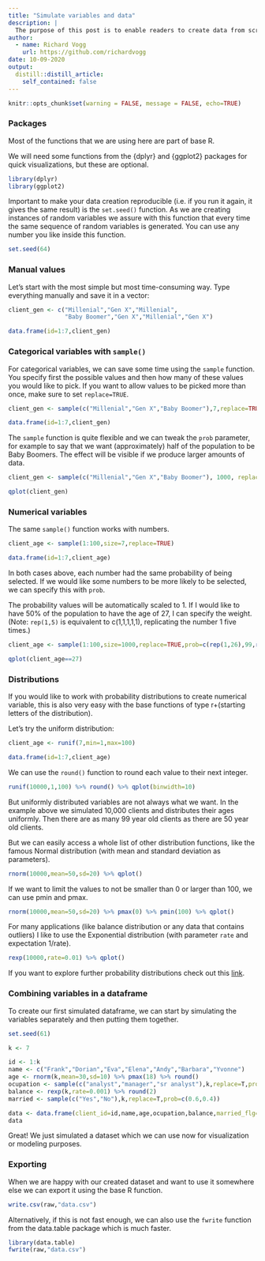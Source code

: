 ```yaml
---
title: "Simulate variables and data"
description: |
  The purpose of this post is to enable readers to create data from scratch which they can use for their analyses or visualizations.
author:
  - name: Richard Vogg
    url: https://github.com/richardvogg
date: 10-09-2020
output:
  distill::distill_article:
    self_contained: false
---
```



```r
knitr::opts_chunk$set(warning = FALSE, message = FALSE, echo=TRUE) 
```


### Packages

Most of the functions that we are using here are part of base R.

We will need some functions from the {dplyr} and {ggplot2} packages for quick visualizations, but these are optional.

```r
library(dplyr)
library(ggplot2)
```

Important to make your data creation reproducible (i.e. if you run it again, it gives the same result) is the `set.seed()` function. As we are creating instances of random variables we assure with this function that every time the same sequence of random variables is generated.
You can use any number you like inside this function.

```r
set.seed(64)
```


### Manual values

Let's start with the most simple but most time-consuming way. Type everything manually and save it in a vector:

```r
client_gen <- c("Millenial","Gen X","Millenial",
                "Baby Boomer","Gen X","Millenial","Gen X")

data.frame(id=1:7,client_gen)
```


### Categorical variables with `sample()`

For categorical variables, we can save some time using the `sample` function. You specify first the possible values and then how many of these values you would like to pick. If you want to allow values to be picked more than once, make sure to set `replace=TRUE`.

```r
client_gen <- sample(c("Millenial","Gen X","Baby Boomer"),7,replace=TRUE)

data.frame(id=1:7,client_gen)
```

The `sample` function is quite flexible and we can tweak the `prob` parameter, for example to say that we want (approximately) half of the population to be Baby Boomers. The effect will be visible if we produce larger amounts of data.

```r
client_gen <- sample(c("Millenial","Gen X","Baby Boomer"), 1000, replace=TRUE, prob=c(0.25,0.25,0.5))

qplot(client_gen)
```


### Numerical variables

The same `sample()` function works with numbers.

```r
client_age <- sample(1:100,size=7,replace=TRUE)

data.frame(id=1:7,client_age)
```

In both cases above, each number had the same probability of being selected. If we would like some numbers to be more likely to be selected, we can specify this with `prob`.

The probability values will be automatically scaled to 1. If I would like to have 50% of the population to have the age of 27, I can specify the weight. (Note: `rep(1,5)` is equivalent to c(1,1,1,1,1), replicating the number 1 five times.)

```r
client_age <- sample(1:100,size=1000,replace=TRUE,prob=c(rep(1,26),99,rep(1,73)))

qplot(client_age==27)
```


### Distributions

If you would like to work with probability distributions to create numerical variable, this is also very easy with the base functions of type r+(starting letters of the distribution).

Let's try the uniform distribution:

```r
client_age <- runif(7,min=1,max=100)

data.frame(id=1:7,client_age)
```

We can use the `round()` function to round each value to their next integer.

```r
runif(10000,1,100) %>% round() %>% qplot(binwidth=10)
```

But uniformly distributed variables are not always what we want. In the example above we simulated 10,000 clients and distributes their ages uniformly. Then there are as many 99 year old clients as there are 50 year old clients.

But we can easily access a whole list of other distribution functions, like the famous Normal distribution (with mean and standard deviation as parameters).

```r
rnorm(10000,mean=50,sd=20) %>% qplot()
```

If we want to limit the values to not be smaller than 0 or larger than 100, we can use pmin and pmax.

```r
rnorm(10000,mean=50,sd=20) %>% pmax(0) %>% pmin(100) %>% qplot()
```

For many applications (like balance distribution or any data that contains outliers) I like to use the Exponential distribution (with parameter `rate` and expectation 1/rate).

```r
rexp(10000,rate=0.01) %>% qplot()
```

If you want to explore further probability distributions check out this [link](https://www.stat.umn.edu/geyer/old/5101/rlook.html).

### Combining variables in a dataframe

To create our first simulated dataframe, we can start by simulating the variables separately and then putting them together.

```r
set.seed(61)

k <- 7

id <- 1:k
name <- c("Frank","Dorian","Eva","Elena","Andy","Barbara","Yvonne")
age <- rnorm(k,mean=30,sd=10) %>% pmax(18) %>% round()
ocupation <- sample(c("analyst","manager","sr analyst"),k,replace=T,prob=c(10,2,3))
balance <- rexp(k,rate=0.001) %>% round(2)
married <- sample(c("Yes","No"),k,replace=T,prob=c(0.6,0.4))

data <- data.frame(client_id=id,name,age,ocupation,balance,married_flg=married)
data
```

Great! We just simulated a dataset which we can use now for visualization or modeling purposes. 

### Exporting 

When we are happy with our created dataset and want to use it somewhere else we can export it using the base R function.

```r
write.csv(raw,"data.csv")
```

Alternatively, if this is not fast enough, we can also use the `fwrite` function from the data.table package which is much faster.

```r
library(data.table)
fwrite(raw,"data.csv")
```